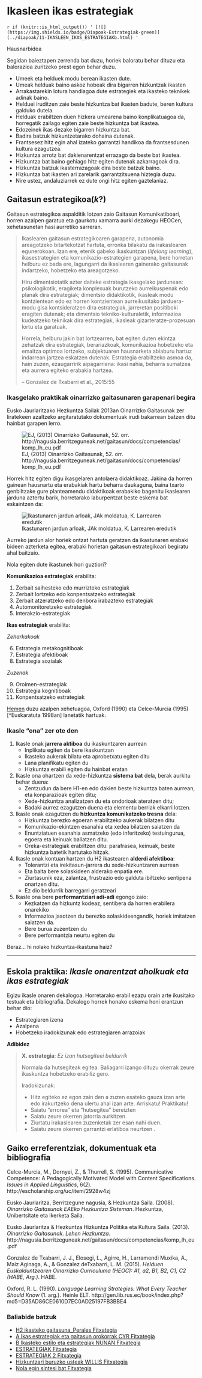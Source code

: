 # Ikasleen ikas estrategiak

`r if (knitr::is_html_output()) ' [![](https://img.shields.io/badge/Diapoak-Estrategiak-green)](../diapoak/11-IKASLEEN_IKAS_ESTRATEGIAKb.html) '`

Hausnarbidea

Segidan baieztapen zerrenda bat duzu, horiek baloratu behar dituzu eta balorazioa zuritzeko prest egon behar duzu.

+ Umeek eta helduek modu berean ikasten dute. 
+ Umeak helduak baino askoz hobeak dira bigarren hizkuntzak ikasten
+ Arrakastarekin lotura handiagoa dute estrategiek eta ikasteko teknikek adinak baino.
+ Helduei iruditzen zaie beste hizkuntza bat ikasten badute, beren kultura galduko dutela.
+ Helduak erabiltzen duen hizkera umearena baino konplikatuagoa da, horregatik zailago egiten zaie beste hizkuntza bat ikastea.
+ Edozeinek ikas dezake bigarren hizkuntza bat.
+ Badira batzuk hizkuntzetarako dohaina dutenak.
+ Frantsesez hitz egin ahal izateko garrantzi handikoa da frantsesdunen kultura ezagutzea.
+ Hizkuntza arrotz bat dakienarentzat errazago da beste bat ikastea.
+ Hizkuntza bat baino gehiago hitz egiten dutenak azkarragoak dira.
+ Hizkuntza batzuk ikasterrazagoak dira beste batzuk baino.
+ Hizkuntza bat ikasten ari zarelarik garrantzitsuena hiztegia duzu.
+ Nire ustez, andaluziarrek ez dute ongi hitz egiten gaztelaniaz.

## Gaitasun estrategikoa(*k*?)

Gaitasun estrategikoa aspalditik lotzen zaio Gaitasun Komunikatiboari, horren azalpen garatua eta gaurkotu xamarra aurki dezakegu HEOCen, xehetasunetan hasi aurretiko sarreran.

> Ikaslearen gaitasun estrategikoaren garapena, autonomia areagotzeko bitartekotzat hartuta, erronka bilakatu da irakaslearen egunerokoan. Izan ere, etenik gabeko ikaskuntzan (*lifelong learning*), ikasestrategien eta komunikazio-estrategien garapena, bere horretan helburu ez bada ere, lagungarri da ikaslearen gainerako gaitasunak indartzeko, hobetzeko eta areagotzeko.
>
> Hiru dimentsiotatik azter daiteke estrategia ikasgelako jardunean: psikologikotik, eragiketa konplexuak burutzeko aurreikuspenak edo planak dira estrategiak; dimentsio didaktikotik, ikasleak modu kontzientean edo ez horren kontzientean aurreikusitako jarduera-modu gisa kontsideratzen dira estrategiak, jarreretan positiboki eragiten dutenak; eta dimentsio tekniko-kulturaletik, informazioa kudeatzeko teknikak dira estrategiak, ikasleak gizarteratze-prozesuan lortu eta
garatuak.
>
> Horrela, helburu jakin bat lortzearren, bat egiten duten ekintza zehatzak dira estrategiak, berariazkoak, komunikazioa hobetzeko eta emaitza optimoa lortzeko, subjektuaren hausnarketa abiaburu hartuz indarrean jartzea eskatzen dutenak. Estrategia erabiltzeko asmoa da, hain zuzen, ezaugarririk aipagarriena: ikasi nahia, beharra sumatzea eta aurrera egiteko erabakia hartzea.
>
> -- Gonzalez de Txabarri et al., 2015:55


### Ikasgelako praktikak oinarrizko gaitasunaren garapenari begira

Eusko Jaurlaritzako Hezkuntza Sailak 2013an Oinarrizko Gaitasunak zer liratekeen azaltzeko argitaratutako dokumentuak irudi bakarrean batzen ditu hainbat garapen lerro.

![EJ, (2013) Oinarrizko Gaitasunak, 52. orr. http://nagusia.berritzeguneak.net/gaitasun/docs/competencias/komp_lh_eu.pdf](Pictures/11-ikasgelako_praktikak.png)

Horrek hitz egiten digu ikasgelaren antolaera didaktikoaz. Jakina da horren gainean hausnartu eta erabakiak hartu beharra daukaguna, baina txarto genbiltzake gure planteamendu didaktikoak erabakiko bagenitu ikaslearen jarduna aztertu barik, horretarako laburpentzat beste eskema bat eskaintzen da:

![Ikastunaren jardun arloak, JAk moldatua, K. Larrearen eredutik](Pictures/HDIB-11-azpitrebetasunak.png)

Aurreko jardun alor horiek ontzat hartuta geratzen da ikastunaren erabaki bideen azterketa egitea, erabaki horietan gaitasun estrategikoari begiratu ahal baitzaio.

Nola egiten dute ikastunek hori guztiori?

__Komunikazioa estrategiak__ erabilita:

1. Zerbait saihesteko edo murrizteko estrategiak
2. Zerbait lortzeko edo konpentsatzeko
estrategiak
3. Zerbait atzeratzeko edo denbora irabazteko
estrategiak
4. Automonitoretzeko estrategiak
5. Interakzio-estrategiak

__Ikas estrategiak__ erabilita:

*Zeharkakoak*

6. Estrategia metakognitiboak
7. Estrategia afektiboak
8. Estrategia sozialak

*Zuzenak*

9. Oroimen-estrategiak
10. Estrategia kognitiboak
11. Konpentsatzeko estrategiak

[Hemen](assets/11/ESTRATEGIAK.pdf) duzu azalpen xehetuagoa, Oxford (1990) eta Celce-Murcia (1995)[^Euskaratuta 1998an] lanetatik hartuak.

### Ikasle "ona" zer ote den

1. Ikasle onak **jarrera aktiboa** du ikaskuntzaren aurrean
   + Inplikatu egiten da bere ikaskuntzan
   + Ikasteko aukerak bilatu eta aprobetxatu egiten ditu
   + Lana planifikatu egiten du
   + Hizkuntza erabili egiten du hainbat eratan
2. Ikasle ona ohartzen da xede-hizkuntza **sistema bat** dela, berak aurkitu behar duena:
   + Zentzudun da bere H1-en edo dakien beste hizkuntza baten aurrean, eta konparazioak egiten ditu;
   + Xede-hizkuntza analizatzen du eta ondorioak ateratzen ditu;
   + Badaki aurrez ezagutzen duena eta elementu berriak elkarri lotzen.

3. Ikasle onak ezagutzen du **hizkuntza komunikatzeko tresna** dela:
   + Hizkuntza berezko egoeran erabiltzeko aukerak bilatzen ditu
   + Komunikazio-ekintzen esanahia eta xedea bilatzen saiatzen da
   + Enuntziatuen esanahia asmatzeko (edo inferitzeko) testuingurua, egoera eta keinuak baliatzen ditu.
   + Oreka-estrategiak erabiltzen ditu: parafrasea, keinuak, beste hizkuntza batetik hartutako hitzak.
4. Ikasle onak kontuan hartzen du H2 ikastearen **alderdi afektiboa**:
   + Tolerantzi eta irekitasun-jarrera du xede-hizkuntzaren aurrean
   + Eta baita bere solaskideen alderako enpatia ere.
   + Ziurtasunik eza, zalantza, frustrazio edo galduta ibiltzeko sentipena onartzen ditu.
   + Ez dio beldurrik barregarri geratzeari
5. Ikasle ona bere **performantziari adi-adi** egongo zaio:
   + Kezkatzen da hizkuntz kodeaz, sentibera da horren erabilera onarekiko
   + Informazioa jasotzen du berezko solaskideengandik, horiek imitatzen saiatzen da.
   + Bere burua zuzentzen du
   + Bere performantzia neurtu egiten du

Beraz... hi nolako hizkuntza-ikastuna haiz?

---

## Eskola praktika: *Ikasle onarentzat aholkuak eta ikas estrategiak*

Egizu ikasle onaren dekalogoa. Horretarako erabil ezazu orain arte ikusitako testuak eta bibliografia. Dekalogo horrek honako eskema honi erantzun behar dio:

+ Estrategiaren izena
+ Azalpena
+ Hobetzeko iradokizunak edo estrategiaren arrazoiak

**Adibidez**

>  **X. estrategia**: *Ez izan hutsegiteei beldurrik*
>
> Normala da hutsegiteak egitea. Baliagarri izango dituzu okerrak zeure ikaskuntza hobetzeko erabiliz gero.
>
> Iradokizunak:
>
> + Hitz egiteko ez egon zain den a zuzen esateko gauza izan arte edo irakurtzeko dena ulertu ahal izan arte.
> Arriskatu! Praktikatu!
> + Saiatu "errorea" eta "hutsegitea" bereizten
> + Saiatu zeure okerren jatorria aurkitzen
> + Ziurtatu irakaslearen zuzenketak zer esan nahi duen.
> + Saiatu zeure okerren garrantzi erlatiboa neurtzen .

## Gaiko erreferentziak, dokumentuak eta bibliografia

Celce-Murcia, M., Dornyei, Z., & Thurrell, S. (1995). Communicative Competence: A Pedagogically Motivated Model with Content Specifications. *Issues in Applied Linguistics*, 6(*2*). http://escholarship.org/uc/item/2928w4zj

Eusko Jaurlaritza, Berritzegune nagusia, & Hezkuntza Saila. (2008). *Oinarrizko Gaitasunak EAEko Hezkuntza Sisteman*. Hezkuntza, Unibertsitate eta Ikerketa Saila.

Eusko Jaurlaritza & Hezkuntza Hizkuntza Politika eta Kultura Saila. (2013). *Oinarrizko Gaitasunak. Lehen Hezkuntza*. http://nagusia.berritzeguneak.net/gaitasun/docs/competencias/komp_lh_eu.pdf

Gonzalez de Txabarri, J. J., Elosegi, L., Agirre, H., Larramendi Muxika, A., Maiz Aginaga, A., & Gonzalez deTxabarri, L. M. (2015). *Helduen Euskalduntzearen Oinarrizko Curriculuma (HEOC): A1, a2, B1, B2, C1, C2 (HABE, Arg.)*. HABE.

Oxford, R. L. (1990). *Language Learning Strategies: What Every Teacher Should Know* (1. arg.). Heinle ELT. http://gen.lib.rus.ec/book/index.php?md5=D35AD86CE0610D7EC0AD25197FB3BBE4

### Baliabide batzuk

- [H2 ikasteko gaitasuna_Perales Fitxategia](assets/11/21_H2 ikasteko gaitasuna_Perales_hizpide 2002.pdf)
- [A Ikas estrategiak eta gaitasun orokorrak CYR Fitxategia](../assets/11/A Ikas estrategiak eta gaitasun orokorrak CYR.pdf)
- [B Ikasteko estilo eta estrategiak NUNAN Fitxategia](assets/11/B Ikasteko estilo eta estrategiak NUNAN.pdf)
- [ESTRATEGIAK Fitxategia](assets/11/ESTRATEGIAK.pdf)
- [ESTRATEGIAK 2 Fitxategia](assets/11/HEOK 2015 Estrategiak.pdf)
- [Hizkuntzari buruzko usteak WILLIS Fitxategia](assets/11/Hizkuntzari buruzko usteak WILLIS.pdf)
- [Nola egin sintesi bat Fitxategia](assets/11/Nola egin sintesi bat.pdf)
